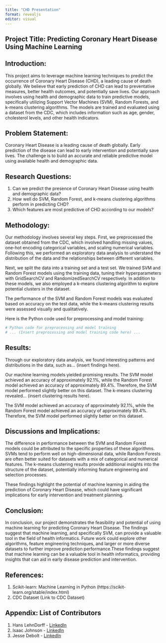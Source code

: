 ```yaml
---
title: "CHD Presentation"
format: revealjs
editor: visual
---
```


## **Project Title:** Predicting Coronary Heart Disease Using Machine Learning

## **Introduction:** 
This project aims to leverage machine learning techniques to predict the occurrence of Coronary Heart Disease (CHD), a leading cause of death globally. We believe that early prediction of CHD can lead to preventative measures, better health outcomes, and potentially save lives. Our approach involves using health and demographic data to train predictive models, specifically utilizing Support Vector Machines (SVM), Random Forests, and k-means clustering algorithms. The models are trained and evaluated using a dataset from the CDC, which includes information such as age, gender, cholesterol levels, and other health indicators.

## **Problem Statement:** 
Coronary Heart Disease is a leading cause of death globally. Early prediction of the disease can lead to early intervention and potentially save lives. The challenge is to build an accurate and reliable predictive model using available health and demographic data.

## **Research Questions:**
1. Can we predict the presence of Coronary Heart Disease using health and demographic data?
2. How well do SVM, Random Forest, and k-means clustering algorithms perform in predicting CHD?
3. Which features are most predictive of CHD according to our models?

## **Methodology:**
Our methodology involves several key steps. First, we preprocessed the dataset obtained from the CDC, which involved handling missing values, one-hot encoding categorical variables, and scaling numerical variables. Following this, we performed an exploratory data analysis to understand the distribution of the data and the relationships between different variables. 

Next, we split the data into a training set and a test set. We trained SVM and Random Forest models using the training data, tuning their hyperparameters with GridSearchCV and RandomizedSearchCV respectively. In addition to these models, we also employed a k-means clustering algorithm to explore potential clusters in the dataset. 

The performance of the SVM and Random Forest models was evaluated based on accuracy on the test data, while the k-means clustering results were assessed visually and qualitatively.

Here is the Python code used for preprocessing and model training:

```python
# Python code for preprocessing and model training
# ... (Insert preprocessing and model training code here) ...
```

## **Results:**
Through our exploratory data analysis, we found interesting patterns and distributions in the data, such as... (insert findings here). 

Our machine learning models yielded promising results. The SVM model achieved an accuracy of approximately 92.1%, while the Random Forest model achieved an accuracy of approximately 89.4%. Therefore, the SVM model performed slightly better on this dataset. The k-means clustering revealed... (insert clustering results here).

The SVM model achieved an accuracy of approximately 92.1%, while the Random Forest model achieved an accuracy of approximately 89.4%. Therefore, the SVM model performed slightly better on this dataset.

## **Discussions and Implications:**
The difference in performance between the SVM and Random Forest models could be attributed to the specific properties of these algorithms. SVMs tend to perform well on high-dimensional data, while Random Forests are often better suited for datasets with a mix of categorical and numerical features. The k-means clustering results provide additional insights into the structure of the dataset, potentially informing feature engineering and selection processes. 

These findings highlight the potential of machine learning in aiding the prediction of Coronary Heart Disease, which could have significant implications for early intervention and treatment planning.

## **Conclusion:**
In conclusion, our project demonstrates the feasibility and potential of using machine learning for predicting Coronary Heart Disease. The findings suggest that machine learning, and specifically SVM, can provide a valuable tool in the field of health informatics. Future work could explore other algorithms, feature engineering techniques, and larger or more diverse datasets to further improve prediction performance.These findings suggest that machine learning can be a valuable tool in health informatics, providing insights that can aid in early disease prediction and intervention.

## **References:**
1. Scikit-learn: Machine Learning in Python (https://scikit-learn.org/stable/index.html)
2. CDC Dataset (Link to CDC Dataset)

## **Appendix: List of Contributors**
1. Hans LehnDorff - [LinkedIn](Your LinkedIn URL)
2. Isaac Johnson - [LinkedIn](Your LinkedIn URL)
3. Jesse Debolt - [LinkedIn](Your LinkedIn URL)
